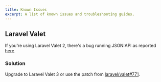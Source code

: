 ```yaml
---
title: Known Issues
excerpt: A list of known issues and troubleshooting guides.
---
```


## Laravel Valet

If you're using Laravel Valet 2, there's a bug running JSON:API as reported [here](https://github.com/laravel/valet/issues/771).

### Solution

Upgrade to Laravel Valet 3 or use the patch from [laravel/valet#771](https://github.com/laravel/valet/issues/771).
